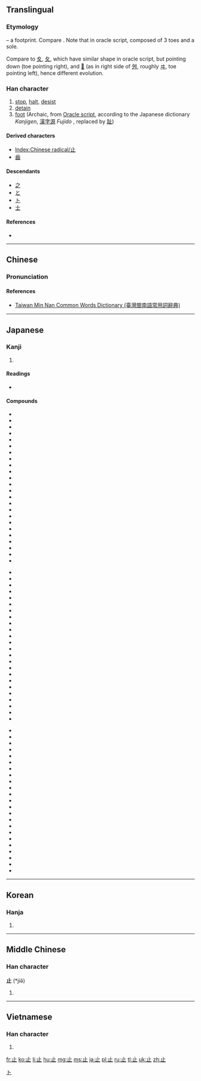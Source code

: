 {{also|只|足}}
==Translingual==
{{stroke order|type=animate}}
===Etymology===
{{liushu|p}} – a footprint. Compare {{term|手||hand|sc=Hani}}. Note that in oracle script, composed of 3 toes and a sole.

Compare to [[夊]], [[夂]], which have similar shape in oracle script, but pointing down (toe pointing right), and [[𡕒]] (as in right side of [[舛]], roughly [[ヰ]], toe pointing left), hence different evolution.

{{Han etyl}}

===Han character===
{{Han char|rn=77|rad=止|as=00|sn=4|four=2110<sub>0</sub>|canj=卜中一 (YLM)}}

# [[stop]], [[halt]], [[desist]]
# [[detain]]
# [[foot]] (Archaic, from [[w:Oracle script|Oracle script]], according to the Japanese dictionary ''Kanjigen'', [[漢字源]] ''Fujido''<!--capital editor-->, replaced by [[趾]])

====Derived characters====
* [[Index:Chinese radical/止]]
* [[齒]]

====Descendants====
* [[之]]
* [[と]]
* [[ト]]
* [[士]] {{qualifier|as component, as in [[志]]}}

====References====
* {{Han ref|kx=0573.240|dkj=16253|dj=0961.230|hdz=21435.030|uh=6B62|ud=27490|bh=A4EE|bd=42222}}

----

==Chinese==
{{zh-hanzi-box|[[止]]}}

===Pronunciation===
{{zh-pron
|m=zhǐ
|c=zi2
|h=pfs=chí
|mn=chí
|w=
|mc=y
|oc=y
|ma=|ma2=
|cat=v
}}

====References====
*[http://twblg.dict.edu.tw/holodict_new/result_detail.jsp?n_no=816&curpage=1&sample=%E6%AD%A2&radiobutton=1&querytarget=1&limit=20&pagenum=1&rowcount=19 Taiwan Min Nan Common Words Dictionary (臺灣閩南語常用詞辭典)]

----

==Japanese==

===Kanji===
{{ja-kanji|grade=2|rs=止00}}

# {{defn|lang=ja|sort=止00}}

====Readings====
* {{ja-readings
|goon=[[し]] (shi)
|kanon=[[し]] (shi)
|kun=[[とまる]] (tomaru), [[あし]] (ashi), [[とめる]] (tomeru), [[やめる]] (yameru)}}

====Compounds====
{{top3}}
*{{l|ja|sc=Jpan|遏止|tr=あっし, asshi}}
*{{l|ja|sc=Jpan|一乗止観院|tr=いちじょうしかんいん, ichijōshikan'in}}
*{{l|ja|sc=Jpan|駅止|tr=えきどめ, ekidome}}
*{{l|ja|sc=Jpan|襟止|tr=えりどめ, eridome}}
*{{l|ja|sc=Jpan|依止|tr=えじ, eji}}
*{{l|ja|sc=Jpan|乎古止点|tr=おことてん, okototen}}
*{{l|ja|sc=Jpan|核抑止|tr=かくよくし, kakuyokusi}}
*{{l|ja|sc=Jpan|鎌止|tr=かまどめ, kamadome}}
*{{l|ja|sc=Jpan|川止|tr=かわどめ, kawadome}}
*{{l|ja|sc=Jpan|諫止|tr=かんし, kanshi}}
*{{l|ja|sc=Jpan|客止|tr=きゃくどめ, kyakudome}}
*{{l|ja|sc=Jpan|休止|tr=きゅうし, kyūshi}}
*{{l|ja|sc=Jpan|競業避止|tr=きゅうぎょうひし, kyūgyōhishi}}
*{{l|ja|sc=Jpan|拒止|tr=きょし, kyoshi}}
*{{l|ja|sc=Jpan|挙止|tr=きょし, kyoshi}}
*{{l|ja|sc=Jpan|禁止|tr=きんし, kinshi}}
*{{l|ja|sc=Jpan|鞍作止利|tr=くらつくりのとり, kuratsukurinotori}}
*{{l|ja|sc=Jpan|車止|tr=くるまどめ, kurumadome}}
*{{l|ja|sc=Jpan|止観|tr=しかん, shikan}}
*{{l|ja|sc=Jpan|止観業|tr=しかんごう, shikangō}}
*{{l|ja|sc=Jpan|止汗剤|tr=しかんざい, shikanzai}}
*{{l|ja|sc=Jpan|止観十乗|tr=しかんじゅうじょう, shikanjūjō}}
*{{l|ja|sc=Jpan|止血|tr=しけつ, shiketsu}}
*{{l|ja|sc=Jpan|止止不須説|tr=ししふしゅせつ, shishihushusetsu}}
{{mid3}}
*{{l|ja|sc=Jpan|止瀉剤|tr=ししゃざい, shishazai}}
*{{l|ja|sc=Jpan|止宿|tr=ししゅく, shishuku}}
*{{l|ja|sc=Jpan|止水|tr=しすい, shisui}}
*{{l|ja|sc=Jpan|止痛|tr=しつう, shitsū}}
*{{l|ja|sc=Jpan|車輪止|tr=しゃりんどめ, sharindome}}
*{{l|ja|sc=Jpan|臭気止|tr=しゅうきどめ, shūkidome}}
*{{l|ja|sc=Jpan|終止|tr=しゅうし, shūsi}}
*{{l|ja|sc=Jpan|笑止|tr=しょうし, shōsi}}
*{{l|ja|sc=Jpan|止揚|tr=しよう, shiyō}}
*{{l|ja|sc=Jpan|止痢剤|tr=しりざい, shirizai}}
*{{l|ja|sc=Jpan|真言止観|tr=しんごんしかん, shingonshikan}}
*{{l|ja|sc=Jpan|進止|tr=しんし, shinshi}}
*{{l|ja|sc=Jpan|止住|tr=しじゅう, shijū}}
*{{l|ja|sc=Jpan|止動方角|tr=しどうほうがく, shidōhōgaku}}
*{{l|ja|sc=Jpan|制止|tr=せいし, seishi}}
*{{l|ja|sc=Jpan|静止|tr=せいし, seishi}}
*{{l|ja|sc=Jpan|咳止|tr=せきどめ, sekidome}}
*{{l|ja|sc=Jpan|沮止|tr=そし, soshi}}
*{{l|ja|sc=Jpan|阻止|tr=そし, soshi}}
*{{l|ja|sc=Jpan|体言止|tr=たいげんどめ, taigendome}}
*{{l|ja|sc=Jpan|中止|tr=ちゅうし, chūshi}}
*{{l|ja|sc=Jpan|丁丁発止|tr=ちょうちょうはっし, chōchōhasshi}}
*{{l|ja|sc=Jpan|血止|tr=ちどめ, chidome}}
*{{l|ja|sc=Jpan|停止|tr=ていし, teishi}}
{{mid3}}
*{{l|ja|sc=Jpan|底止|tr=ていし, teishi}}
*{{l|ja|sc=Jpan|天台止観|tr=てんだいしかん, tendaishikan}}
*{{l|ja|sc=Jpan|止木|tr=とめぎ, tomegi}}
*{{l|ja|sc=Jpan|止句|tr=とめく, tomeku}}
*{{l|ja|sc=Jpan|止相場|tr=とめそうば, tomesōba}}
*{{l|ja|sc=Jpan|止針|tr=とめばり, tomebari}}
*{{l|ja|sc=Jpan|止偏|tr=とめへん, tomehen}}
*{{l|ja|sc=Jpan|止弁|tr=そめべん, someben}}
*{{l|ja|sc=Jpan|廃止|tr=はいし, haishi}}
*{{l|ja|sc=Jpan|波止場|tr=はとば, hatoba}}
*{{l|ja|sc=Jpan|船止|tr=ふなどめ, hunadome}}
*{{l|ja|sc=Jpan|閉止|tr=へいし, heishi}}
*{{l|ja|sc=Jpan|摩訶止観|tr=まかしかん, makashikan}}
*{{l|ja|sc=Jpan|明鏡止水|tr=めいきょうしすい, meikyōshisui}}
*{{l|ja|sc=Jpan|黙止|tr=もくし, mokushi}}
*{{l|ja|sc=Jpan|山止|tr=やまどめ, yamadome}}
*{{l|ja|sc=Jpan|雪止|tr=ゆきどめ, yukidome}}
*{{l|ja|sc=Jpan|容止|tr=ようし, yōshi}}
*{{l|ja|sc=Jpan|抑止|tr=よくし, yokushi}}
*{{l|ja|sc=Jpan|乎古止点|tr=おことてん, okototen}}
*{{l|ja|sc=Jpan|魚鳥止|tr=ぎょうちょうどめ, gyōchōdome}}
*{{l|ja|sc=Jpan|動止|tr=どうし, dōshi}}
*{{l|ja|sc=Jpan|防止|tr=ぼうし, bōshi}}
{{bottom}}

[[Category:Han characters from which katakana were derived|ト]]

----

==Korean==

===Hanja===
{{ko-hanja|hangeul=지|eumhun=그칠|rv=ji|mr=chi|y=ci}}

# {{defn|lang=ko|sort=止00}}

----

==Middle Chinese==

===Han character===
'''止''' (*jiə̌)<!--asterisk signifies that this is a reconstructed pronunciation-->

# {{defn|lang=ltc|sort=止00}}

----

==Vietnamese==

===Han character===
{{vi-hantu|[[chỉ]]|rs=止00}}

# {{defn|lang=vi|sort=止00}}

[[Category:CJKV radicals| ]]

[[fr:止]]
[[ko:止]]
[[li:止]]
[[hu:止]]
[[mg:止]]
[[ms:止]]
[[ja:止]]
[[pl:止]]
[[ru:止]]
[[tl:止]]
[[uk:止]]
[[zh:止]]